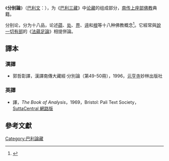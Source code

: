{{PaliCanon}}

《'''分别論'''》（[[巴利文|巴利文]]：{{lang|IAST|Vibhaṅga}}），为《[[巴利三藏|巴利三藏]]》中[[论藏|论藏]]的组成部分，[[上座部佛教|南传上座部佛教]]典籍。

分别论，分为十八品，论述[[五蘊|蕴]]、[[十二處|处]]、[[十八界|界]]、[[四諦|谛]]和[[二十二根|根]]等十八种佛教概念<ref>{{cite book | language = zh-hans | author = 郭良鋆 | coauthors =  | title = 佛陀和原始佛教思想  | url =  | date = 1997年 | location = 中国社会科学出版社 | publisher =  | id =  | isbn = 7500421907 | pages = 10页 }}</ref>。它經常與[[說一切有部|說一切有部]]的《[[法蘊足論|法蘊足論]]》相提併論。

==譯本==
=== 漢譯===
* 郭哲彰譯，漢譯南傳大藏經·分別論（第49-50冊），1996，[[元亨寺|元亨寺]]妙林出版社

=== 英譯===
* {{tsl|en|Thittila|U Thittila}}譯，''The Book of Analysis''，1969，Bristol: Pali Text Society，[https://suttacentral.net/vb?view=normal SuttaCentral 網路版]

==參考文獻==
<div class="references-small">
<references></references>
</div>


[[Category:巴利論藏|Category:巴利論藏]]

{{佛教小作品}}